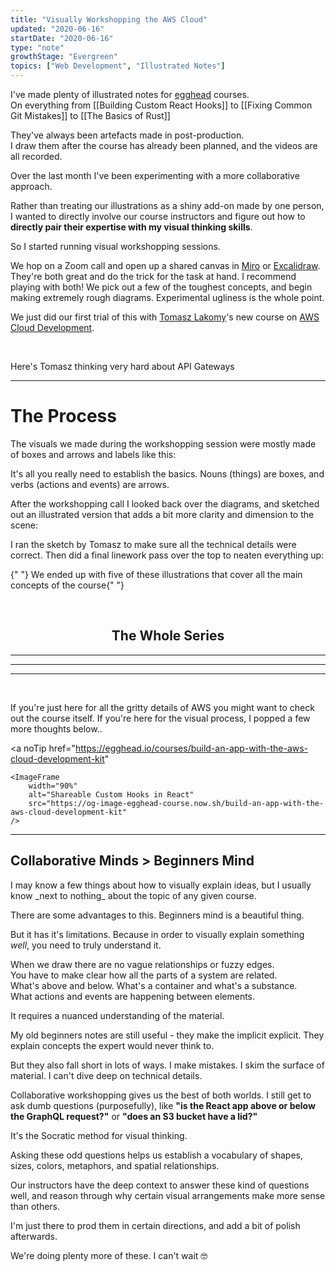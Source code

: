 ```yaml
---
title: "Visually Workshopping the AWS Cloud"
updated: "2020-06-16"
startDate: "2020-06-16"
type: "note"
growthStage: "Evergreen"
topics: ["Web Development", "Illustrated Notes"]
---
```


I've made plenty of illustrated notes for <a href="https://egghead.io/">egghead</a> courses.  
On everything from [[Building Custom React Hooks]] to [[Fixing Common Git Mistakes]] to [[The Basics of Rust]]

They've always been artefacts made in post-production.  
I draw them after the course has already been planned, and the videos are all recorded.

Over the last month I've been experimenting with a more collaborative approach.

Rather than treating our illustrations as a shiny add-on made by one person, I wanted to directly involve our course instructors and figure out how to **directly pair their expertise with my visual thinking skills**.

So I started running visual workshopping sessions.

We hop on a Zoom call and open up a shared canvas in <a href="https://miro.com/">Miro</a> or <a href="https://excalidraw.com/">Excalidraw</a>. <Footnote idName={1}>They're both great and do the trick for the task at hand. I recommend playing with both!</Footnote>
We pick out a few of the toughest concepts, and begin making extremely rough diagrams. Experimental ugliness is the whole point.

We just did our first trial of this with <a href="https://tlakomy.com">Tomasz Lakomy</a>'s new course on <a href="https://egghead.io/courses/build-an-app-with-the-aws-cloud-development-kit">AWS Cloud Development</a>.

<br />

<Subtext center>Here's Tomasz thinking very hard about API Gateways</Subtext>

<ImageFrame
    alt="A screenshot of the zoom video call where we're drawing out rough diagrams"
    src="https://res.cloudinary.com/dg3gyk0gu/image/upload/c_scale,w_960/v1592314229/maggieappleton.com/notes/visual-aws/workshop-screen.png"
/>

---

<h1>The Process</h1>

<p>
    The visuals we made during the workshopping session were mostly made of
    boxes and arrows and labels like this:
</p>

<ImageFrame
    alt=""
    width="80%"
    src="https://res.cloudinary.com/dg3gyk0gu/image/upload/c_scale,w_660/v1592317154/maggieappleton.com/notes/visual-aws/aws-cdk-post-10.png"
/>

<p>
    It's all you really need to establish the basics. Nouns (things) are boxes,
    and verbs (actions and events) are arrows.
</p>

<p>
    After the workshopping call I looked back over the diagrams, and sketched
    out an illustrated version that adds a bit more clarity and dimension to the
    scene:
</p>

<ImageFrame
    width="800px"
    src="https://res.cloudinary.com/dg3gyk0gu/image/upload/c_scale,w_800/v1592317154/maggieappleton.com/notes/visual-aws/aws-cdk-post-11.png"
/>

<p>
    I ran the sketch by Tomasz to make sure all the technical details were
    correct. Then did a final linework pass over the top to neaten everything
    up:
</p>

<BasicImage src="https://res.cloudinary.com/dg3gyk0gu/image/upload/v1592317154/maggieappleton.com/notes/visual-aws/aws-cdk-post-12.png" />

<p>
    {" "}
    We ended up with five of these illustrations that cover all the main concepts
    of the course{" "}
</p>

<br />

<Center>
    <h2>The Whole Series</h2>
</Center>

<TwoColumn alignItems="flex-start">

<ImageFrame
    alt=""
    src="https://res.cloudinary.com/dg3gyk0gu/image/upload/v1592317152/maggieappleton.com/notes/visual-aws/aws-cdk-post-7.png"
/>

<ImageFrame
    alt=""
    src="https://res.cloudinary.com/dg3gyk0gu/image/upload/v1592317153/maggieappleton.com/notes/visual-aws/aws-cdk-post-8.png"
/>

</TwoColumn>

<BasicImage
    alt=""
    src="https://res.cloudinary.com/dg3gyk0gu/image/upload/v1592317155/maggieappleton.com/notes/visual-aws/aws-cdk-post-9.png"
/>

---

<TwoColumn alignItems="flex-start">

<ImageFrame
    alt=""
    src="https://res.cloudinary.com/dg3gyk0gu/image/upload/v1592317155/maggieappleton.com/notes/visual-aws/aws-cdk-post-13.png"
/>

<ImageFrame
    alt=""
    src="https://res.cloudinary.com/dg3gyk0gu/image/upload/v1592317156/maggieappleton.com/notes/visual-aws/aws-cdk-post-14.png"
/>

</TwoColumn>

<BasicImage
    alt=""
    width="90%"
    src="https://res.cloudinary.com/dg3gyk0gu/image/upload/c_scale,w_960/v1592317155/maggieappleton.com/notes/visual-aws/aws-cdk-post-15.png"
/>

<BasicImage
    alt=""
    width="90%"
    src="https://res.cloudinary.com/dg3gyk0gu/image/upload/c_scale,w_960/v1592317157/maggieappleton.com/notes/visual-aws/aws-cdk-post-16.png"
/>

---

<TwoColumn alignItems="flex-start">

<ImageFrame
    alt=""
    src="https://res.cloudinary.com/dg3gyk0gu/image/upload/v1592317152/maggieappleton.com/notes/visual-aws/aws-cdk-post-4.png"
/>

<ImageFrame
    alt=""
    src="https://res.cloudinary.com/dg3gyk0gu/image/upload/v1592317151/maggieappleton.com/notes/visual-aws/aws-cdk-post-5.png"
/>

</TwoColumn>

<BasicImage
    alt=""
    src="https://res.cloudinary.com/dg3gyk0gu/image/upload/v1592317153/maggieappleton.com/notes/visual-aws/aws-cdk-post-6.png"
/>

---

<TwoColumn alignItems="flex-start">

<ImageFrame
    alt=""
    src="https://res.cloudinary.com/dg3gyk0gu/image/upload/v1592317151/maggieappleton.com/notes/visual-aws/aws-cdk-post-1.png"
/>

<ImageFrame
    alt=""
    src="https://res.cloudinary.com/dg3gyk0gu/image/upload/v1592317152/maggieappleton.com/notes/visual-aws/aws-cdk-post-2.png"
/>

</TwoColumn>

<BasicImage
    alt=""
    src="https://res.cloudinary.com/dg3gyk0gu/image/upload/v1592317152/maggieappleton.com/notes/visual-aws/aws-cdk-post-3.png"
/>

<br />

If you're just here for all the gritty details of AWS you might want to check out the course itself. If you're here for the visual process, I popped a few more thoughts below..

<a
    noTip
    href="https://egghead.io/courses/build-an-app-with-the-aws-cloud-development-kit"
>
    <ImageFrame
        width="90%"
        alt="Shareable Custom Hooks in React"
        src="https://og-image-egghead-course.now.sh/build-an-app-with-the-aws-cloud-development-kit"
    />
</a>

---

<h2>Collaborative Minds > Beginners Mind</h2>

<p>
    I may know a few things about how to visually explain ideas, but I usually
    know _next to nothing_ about the topic of any given course.
</p>

There are some advantages to this.
Beginners mind is a beautiful thing.

But it has it's limitations. Because in order to visually explain something _well_, you need to truly understand it.

When we draw there are no vague relationships or fuzzy edges.  
You have to make clear how all the parts of a system are related.  
What's above and below. What's a container and what's a substance.  
What actions and events are happening between elements.

<p>It requires a nuanced understanding of the material.</p>

<p>
    My old beginners notes are still useful - they make the implicit explicit.
    They explain concepts the expert would never think to.
</p>

But they also fall short in lots of ways. I make mistakes. I skim the surface of material. I can't dive deep on technical details.

Collaborative workshopping gives us the best of both worlds. I still get to ask dumb questions (purposefully), like **"is the React app above or below the GraphQL request?"** or **"does an S3 bucket have a lid?"**

It's the Socratic method for visual thinking.

Asking these odd questions helps us establish a vocabulary of shapes, sizes, colors, metaphors, and spatial relationships.

Our instructors have the deep context to answer these kind of questions well, and reason through why certain visual arrangements make more sense than others.

I'm just there to prod them in certain directions, and add a bit of polish afterwards.

We're doing plenty more of these. I can't wait <span>🤓</span>

<br />
